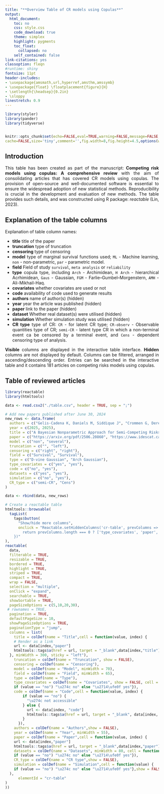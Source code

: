 ---
title: "**Overview Table of CR models using Copulas**"
output:
  html_document:
    toc: no
    css: style.css
    code_download: true
    theme: simplex
    highlight: pygments
    toc_float:
      collapsed: no
    self_contained: false
link-citations: yes
classoption: fleqn
#runtime: shiny
fontsize: 11pt
header-includes:
- \usepackage{amsmath,url,hyperref,amsthm,amssymb}
- \usepackage{float} \floatplacement{figure}{H}
- \setlength{\headsep}{0.2in}
- \sloppy
linestretch: 0.9
---

<style>
body {
text-align: justify}
</style>

```{r setup, include=FALSE}
library(styler)
library(pander)
library(tidyverse)


knitr::opts_chunk$set(echo=FALSE,eval=TRUE,warning=FALSE,message=FALSE,prompt=TRUE,strip.white=TRUE,
cache=FALSE,size='tiny',comment='',fig.width=8,fig.height=4.5,options(width = 70))
```

## Introduction

This table has been created as part of the manuscript: **Competing risk models using copulas: A comprehensive review** with the aim of consolidating articles that has covered CR models using copulas. The provision of open-source and well-documented software is essential to ensure the widespread adoption of new statistical methods. Reproducibility is crucial in the development and evaluation of new methods. The table provides such details, and was constructed using R package: *reactable* (Lin, 2023).

## Explanation of the table columns
Explanation of table column names:

+ **title** title of the paper
+ **truncation** type of truncation
+ **censoring** type of censoring
+ **model** type of marginal survival functions used; `ML` - Machine learning, `non` - non-parametric, `par` - parametric model.
+ **field** Field of study `survival`, `meta analysis` or `reliability`
+ **type** copula type, including `Arch` - Archimidean, `H Arch` - hierarchical Acrhimidean, `Gaus` - Gaussian, `FGM` - Farlie–Gumbel–Morgenstern,  `AMH` - Ali-Mikhail-Haq.
+ **covariates** whether covariates are used or not
+ **code** availability of code used to generate results
+ **authors** name of author(s) (hidden)
+ **year** year the article was published (hidden)
+ **paper** link to the paper (hidden)
+ **dataset** Whether real dataset(s) were utilised (hidden)
+ **simulation** Whether simulation study was utilised (hidden)
+ **CR type** type of CR: `CR` - for latent CR type; `CR-observ` - Observable quantities type of CR; `semi-CR` - latent type CR in which a non-terminal event ca be censored by a terminal event, and `Cens` - dependent censoring type of analysis.

\noindent \textbf{Note:} **Visible** columns are displayed in the interactive table interface. **Hidden** columns are not displayed by default. Columns can be filtered, arranged in ascending/descending order. Entries can be searched in the interactive table and it contains 181 articles on competing risks models using copulas.

## Table of reviewed articles
```{r}
library(reactable)
library(htmltools)

data <- read.csv2("./table.csv", header = TRUE, sep = ";")

# Add new papers published after June 30, 2024
new_rows <- data.frame(
  authors = c("Gelis-Cadena K, Daniels M, Siddique J", "Crommen G, Deresa NW, D’Haen M, Ding J, Willems I, Van Keilegom I"),
  year = c(2025, 2025),
  title = c("A Bayesian Nonparametric Approach for Semi-Competing Risks with Application to Cardiovascular Health", "Recent advances in copula-based methods for dependent censoring"),
  paper = c("https://arxiv.org/pdf/2506.20860", "https://www.idescat.cat/sort/sort491/49.1.1.Crommen-etal.pdf"),
  model = c("non", "several"),
  truncation = c("", "left"),
  censoring = c("right", "right"),
  field = c("Survival", "Survival"),
  type = c("D-vine Gaussian", "Arch Gaussian"),
  type_covariates = c("yes", "yes"),
  code = c("no", "yes"),
  datasets = c("yes", "yes"),
  simulation = c("no", "yes"),
  CR_type = c("semi-CR", "Cens")
)

data <- rbind(data, new_rows)

# Create a reactable table
htmltools::browsable(
  tagList(
    tags$button(
      "Show/hide more columns",
      onclick = "Reactable.setHiddenColumns('cr-table', prevColumns => {
        return prevColumns.length === 0 ? ['type_covariates', 'paper', 'datasets', 'authors', 'CR_type'] : []
    })"
),
reactable(
  data,
  filterable = TRUE,
  resizable = TRUE,
  bordered = TRUE,
  highlight = TRUE,
  striped = TRUE,
  compact = TRUE,
  wrap = FALSE,
  selection = "multiple", 
  onClick = "expand",
  searchable = TRUE,
  showSortable = TRUE,
  pageSizeOptions = c(5,10,20,30),
 # rownames = TRUE,
  pagination = TRUE,
  defaultPageSize = 10,
  showPageSizeOptions = TRUE,
  paginationType = "jump",
  columns = list(
    title = colDef(name = "Title",cell = function(value, index) {
    # Render as a link
    url <- data[index,"paper"]
    htmltools::tags$a(href = url, target = "_blank",data[index,"title"])
  }, minWidth = 300, sticky = "left"),
    truncation = colDef(name = "Truncation", show = FALSE),
    censoring = colDef(name = "Censoring"),
    model = colDef(name = "Model", minWidth = 70),
    field = colDef(name = "Field", minWidth = 65),
    type = colDef(name = "Type"),
    type_covariates = colDef(name = "Covariates", show = FALSE, cell = function(value) {
    if (value == "no") "\u274c no" else "\u2714\ufe0f yes"}),
    code = colDef(name = "Code",cell = function(value, index) {
        if (value == "no") {
          "\u274c not accessible"
        } else {
          url <- data[index, "code"]
          htmltools::tags$a(href = url, target = "_blank", data[index, "code"])
        }
      }),
    authors = colDef(name = "Authors",show = FALSE),
    year = colDef(name = "Year", minWidth = 55),
    paper = colDef(name = "Paper",cell = function(value, index) {
    url <- data[index,"paper"]
    htmltools::tags$a(href = url, target = "_blank",data[index,"paper"])},show = FALSE),
    datasets = colDef(name = "Datasets", minWidth = 80, cell = function(value) {
    if (value == "no") "\u274c no" else "\u2714\ufe0f yes"}),
    CR_type = colDef(name = "CR type",show = FALSE),
    simulation = colDef(name = "Simulation",cell = function(value) {
    if (value == "no") "\u274c no" else "\u2714\ufe0f yes"},show = FALSE)
  ),
      elementId = "cr-table"
)
))
```




